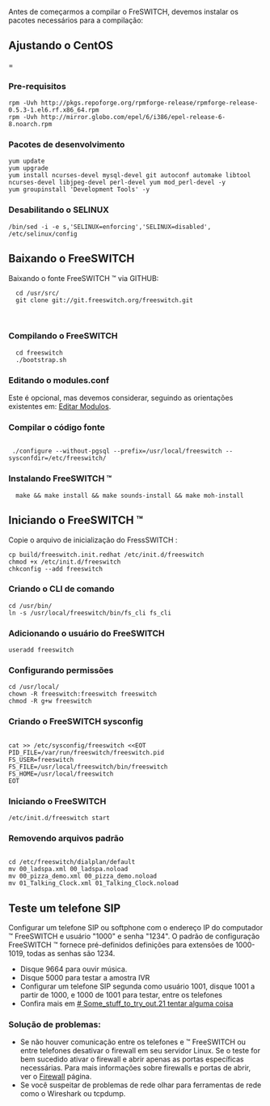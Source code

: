 Antes de começarmos a compilar o FreSWITCH, devemos instalar os pacotes necessários para a compilação:
== Ajustando o CentOS ===

=== Pre-requisitos ===
<pre>
rpm -Uvh http://pkgs.repoforge.org/rpmforge-release/rpmforge-release-0.5.3-1.el6.rf.x86_64.rpm
rpm -Uvh http://mirror.globo.com/epel/6/i386/epel-release-6-8.noarch.rpm
</pre>


=== Pacotes de desenvolvimento ===
<pre>
yum update
yum upgrade
yum install ncurses-devel mysql-devel git autoconf automake libtool ncurses-devel libjpeg-devel perl-devel yum mod_perl-devel -y
yum groupinstall 'Development Tools' -y
</pre>

=== Desabilitando o SELINUX ===
<pre>
/bin/sed -i -e s,'SELINUX=enforcing','SELINUX=disabled', /etc/selinux/config
</pre>


== Baixando o FreeSWITCH ==
Baixando o fonte FreeSWITCH ™ via GITHUB:

<pre>
  cd /usr/src/
  git clone git://git.freeswitch.org/freeswitch.git
</pre>
 
=== Compilando o FreeSWITCH ===

<pre>
  cd freeswitch
  ./bootstrap.sh
</pre>

=== Editando o modules.conf === 
Este é opcional, mas devemos considerar, seguindo as orientações existentes em: [http://wiki.freeswitch.org/wiki/Installation_Guide#Edit_modules.conf Editar Modulos].

=== Compilar o código fonte ===

<pre> 
 ./configure --without-pgsql --prefix=/usr/local/freeswitch --sysconfdir=/etc/freeswitch/
</pre>

=== Instalando FreeSWITCH ™ ===

<pre>
  make && make install && make sounds-install && make moh-install
</pre>

== Iniciando o FreeSWITCH ™ ==

Copie o arquivo de inicialização do FressSWITCH :

<pre>
cp build/freeswitch.init.redhat /etc/init.d/freeswitch
chmod +x /etc/init.d/freeswitch
chkconfig --add freeswitch
</pre>

=== Criando o CLI de comando ===

<pre>
cd /usr/bin/
ln -s /usr/local/freeswitch/bin/fs_cli fs_cli
</pre>

=== Adicionando o usuário do FreeSWITCH ===

<pre>
useradd freeswitch
</pre>

=== Configurando permissões ===
<pre>
cd /usr/local/
chown -R freeswitch:freeswitch freeswitch
chmod -R g+w freeswitch
</pre>

=== Criando o FreeSWITCH sysconfig ===

<pre>

cat >> /etc/sysconfig/freeswitch <<EOT
PID_FILE=/var/run/freeswitch/freeswitch.pid
FS_USER=freeswitch
FS_FILE=/usr/local/freeswitch/bin/freeswitch
FS_HOME=/usr/local/freeswitch
EOT
</pre>
=== Iniciando o FreeSWITCH ===

<pre>
/etc/init.d/freeswitch start
</pre>

=== Removendo arquivos padrão ===

<pre>

cd /etc/freeswitch/dialplan/default
mv 00_ladspa.xml 00_ladspa.noload
mv 00_pizza_demo.xml 00_pizza_demo.noload
mv 01_Talking_Clock.xml 01_Talking_Clock.noload
</pre>


== Teste um telefone SIP ==
Configurar um telefone SIP ou softphone com o endereço IP do computador ™ FreeSWITCH e usuário "1000" e senha "1234". O padrão de configuração FreeSWITCH ™ fornece pré-definidos definições para extensões de 1000-1019, todas as senhas são 1234.

* Disque 9664 para ouvir música.
* Disque 5000 para testar a amostra IVR
* Configurar um telefone SIP segunda como usuário 1001, disque 1001 a partir de 1000, e 1000 de 1001 para testar, entre os telefones
* Confira mais em [http://wiki.freeswitch.org/wiki/Getting_Started_Guide # Some_stuff_to_try_out.21 tentar alguma coisa]

=== Solução de problemas: ===
* Se não houver comunicação entre os telefones e ™ FreeSWITCH ou entre telefones desativar o firewall em seu servidor Linux. Se o teste for bem sucedido ativar o firewall e abrir apenas as portas específicas necessárias. Para mais informações sobre firewalls e portas de abrir, ver o [[Firewall]] página.
* Se você suspeitar de problemas de rede olhar para ferramentas de rede como o Wireshark ou tcpdump.